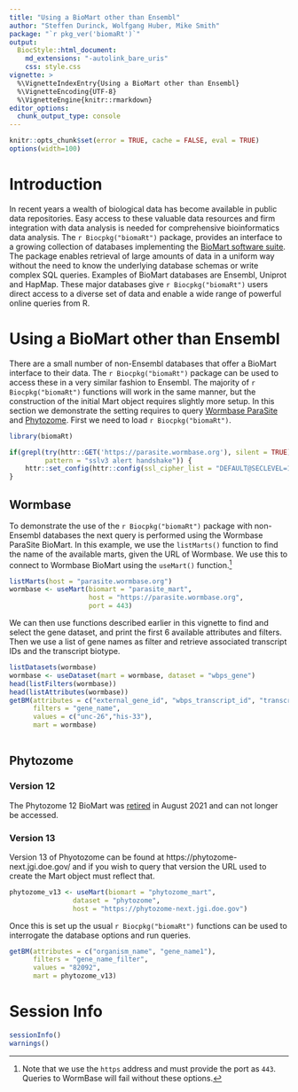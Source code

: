 ```yaml
---
title: "Using a BioMart other than Ensembl"
author: "Steffen Durinck, Wolfgang Huber, Mike Smith"
package: "`r pkg_ver('biomaRt')`"
output: 
  BiocStyle::html_document:
    md_extensions: "-autolink_bare_uris"
    css: style.css
vignette: >
  %\VignetteIndexEntry{Using a BioMart other than Ensembl}
  %\VignetteEncoding{UTF-8}  
  %\VignetteEngine{knitr::rmarkdown}
editor_options: 
  chunk_output_type: console
---
```


```r
knitr::opts_chunk$set(error = TRUE, cache = FALSE, eval = TRUE)
options(width=100)
```

# Introduction

In recent years a wealth of biological data has become available in public data repositories. Easy access to these valuable data resources and firm integration with data analysis is needed for comprehensive bioinformatics data analysis.  The `r Biocpkg("biomaRt")` package,  provides an interface to a growing collection of databases implementing the [BioMart software suite](http://www.biomart.org). The package enables retrieval of large amounts of data in a uniform way without the need to know the underlying database schemas or write complex SQL queries. Examples of BioMart databases are Ensembl, Uniprot and HapMap. These major databases give `r Biocpkg("biomaRt")` users direct access to a diverse set of data and enable a wide range of powerful online queries from R.

# Using a BioMart other than Ensembl

There are a small number of non-Ensembl databases that offer a BioMart interface to their data. The `r Biocpkg("biomaRt")` package can be used to access these in a very similar fashion to Ensembl.  The majority of `r Biocpkg("biomaRt")` functions will work in the same manner, but the construction of the initial Mart object requires slightly more setup.  In this section we demonstrate the setting requires to query [Wormbase ParaSite](https://parasite.wormbase.org/index.html) and [Phytozome](https://phytozome.jgi.doe.gov/pz/portal.html).  First we need to load `r Biocpkg("biomaRt")`.

```r
library(biomaRt)
```

```r
if(grepl(try(httr::GET('https://parasite.wormbase.org'), silent = TRUE)[1], 
         pattern = "sslv3 alert handshake")) {
    httr::set_config(httr::config(ssl_cipher_list = "DEFAULT@SECLEVEL=1"))  
}
```

## Wormbase

To demonstrate the use of the `r Biocpkg("biomaRt")` package with non-Ensembl databases the next query is performed using the Wormbase ParaSite BioMart.  In this example, we use the `listMarts()` function to find the name of the available marts, given the URL of Wormbase.  We use this to connect to Wormbase BioMart using the `useMart()` function.^[Note that we use the `https` address and must provide the port as `443`.  Queries to WormBase will fail without these options.]

```r
listMarts(host = "parasite.wormbase.org")
wormbase <- useMart(biomart = "parasite_mart", 
                    host = "https://parasite.wormbase.org", 
                    port = 443)
```

We can then use functions described earlier in this vignette to find and select the gene dataset, and print the first 6 available attributes and filters.  Then we use a list of gene names as filter and retrieve associated transcript IDs and the transcript biotype.

```r
listDatasets(wormbase)
wormbase <- useDataset(mart = wormbase, dataset = "wbps_gene")
head(listFilters(wormbase))
head(listAttributes(wormbase))
getBM(attributes = c("external_gene_id", "wbps_transcript_id", "transcript_biotype"), 
      filters = "gene_name", 
      values = c("unc-26","his-33"), 
      mart = wormbase)
     
```

## Phytozome

### Version 12

The Phytozome 12 BioMart was [retired](https://jgi.doe.gov/more-intuitive-phytozome-interface/) in August 2021 and can not longer be accessed.

### Version 13

Version 13 of Phyotozome can be found at https://phytozome-next.jgi.doe.gov/ and if you wish to query that version the URL used to create the Mart object must reflect that.

```r
phytozome_v13 <- useMart(biomart = "phytozome_mart", 
                dataset = "phytozome", 
                host = "https://phytozome-next.jgi.doe.gov")
```

Once this is set up the usual `r Biocpkg("biomaRt")` functions can be used to interrogate the database options and run queries.

```r
getBM(attributes = c("organism_name", "gene_name1"), 
      filters = "gene_name_filter", 
      values = "82092", 
      mart = phytozome_v13)
```

# Session Info
```r
sessionInfo()
warnings()
```


